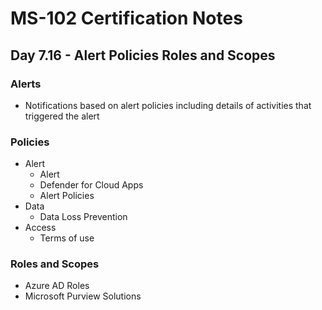 # MS-102 Certification Notes
## Day 7.16 - Alert Policies Roles and Scopes

### Alerts
* Notifications based on alert policies including details of activities that triggered the alert

### Policies
* Alert
	* Alert
	* Defender for Cloud Apps
	* Alert Policies
* Data
	* Data Loss Prevention
* Access
	* Terms of use

### Roles and Scopes
* Azure AD Roles
* Microsoft Purview Solutions